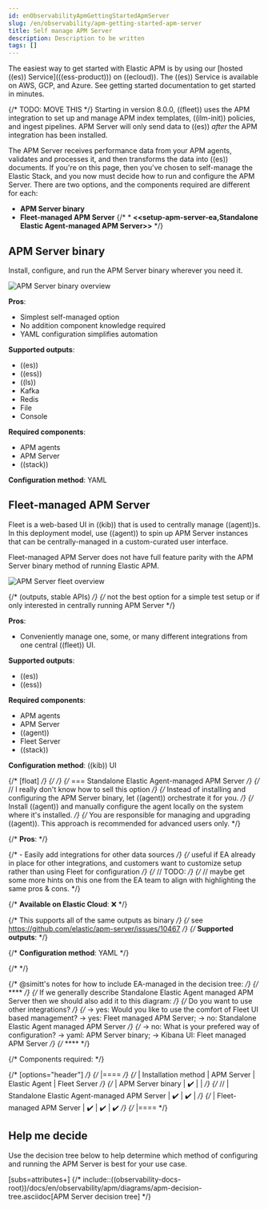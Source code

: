 ```yaml
---
id: enObservabilityApmGettingStartedApmServer
slug: /en/observability/apm-getting-started-apm-server
title: Self manage APM Server
description: Description to be written
tags: []
---
```


<div id="apm-getting-started-apm-server"></div>

<DocCallOut title="Tip">
The easiest way to get started with Elastic APM is by using our
[hosted ((es)) Service](((ess-product))) on ((ecloud)).
The ((es)) Service is available on AWS, GCP, and Azure.
See <DocLink id="enObservabilityTracesGetStarted">getting started documentation</DocLink> to get started in minutes.
</DocCallOut>

{/* TODO: MOVE THIS */}
<DocCallOut title="Important" color="warning">
Starting in version 8.0.0, ((fleet)) uses the APM integration to set up and manage APM index templates,
((ilm-init)) policies, and ingest pipelines. APM Server will only send data to ((es)) _after_ the APM integration has been installed.
</DocCallOut>

The APM Server receives performance data from your APM agents,
validates and processes it, and then transforms the data into ((es)) documents.
If you're on this page, then you've chosen to self-manage the Elastic Stack,
and you now must decide how to run and configure the APM Server.
There are two options, and the components required are different for each:

* **<DocLink id="enObservabilityApmGettingStartedApmServer" section="apm-server-binary">APM Server binary</DocLink>**
* **<DocLink id="enObservabilityApmGettingStartedApmServer" section="fleet-managed-apm-server">Fleet-managed APM Server</DocLink>**
{/* * **\<\<setup-apm-server-ea,Standalone Elastic Agent-managed APM Server>>** */}

<div id="apm-setup-apm-server-binary"></div>

## APM Server binary

Install, configure, and run the APM Server binary wherever you need it.

![APM Server binary overview](images/bin-ov.png)

**Pros**:

- Simplest self-managed option
- No addition component knowledge required
- YAML configuration simplifies automation

**Supported outputs**:

- ((es))
- ((ess))
- ((ls))
- Kafka
- Redis
- File
- Console

**Required components**:

- APM agents
- APM Server
- ((stack))

**Configuration method**: YAML

<div id="apm-setup-fleet-managed-apm"></div>

## Fleet-managed APM Server

Fleet is a web-based UI in ((kib)) that is used to centrally manage ((agent))s.
In this deployment model, use ((agent)) to spin up APM Server instances that can be centrally-managed in a custom-curated user interface.

<DocCallOut title="Note">
Fleet-managed APM Server does not have full feature parity with the APM Server binary method of running Elastic APM.
</DocCallOut>

![APM Server fleet overview](images/fm-ov.png)

{/* (outputs, stable APIs) */}
{/* not the best option for a simple test setup or if only interested in centrally running APM Server */}

**Pros**:

- Conveniently manage one, some, or many different integrations from one central ((fleet)) UI.

**Supported outputs**:

- ((es))
- ((ess))

**Required components**:

- APM agents
- APM Server
- ((agent))
- Fleet Server
- ((stack))

**Configuration method**: ((kib)) UI

{/* [float] */}
{/* <span id="apm-setup-apm-server-ea"></span>  */}
{/* === Standalone Elastic Agent-managed APM Server */}
{/*  // I really don't know how to sell this option */}
{/* Instead of installing and configuring the APM Server binary, let ((agent)) orchestrate it for you. */}
{/* Install ((agent)) and manually configure the agent locally on the system where it's installed. */}
{/* You are responsible for managing and upgrading ((agent)). This approach is recommended for advanced users only. */}

{/* **Pros**: */}

{/* - Easily add integrations for other data sources */}
{/* useful if EA already in place for other integrations, and customers want to customize setup rather than using Fleet for configuration */}
{/*  // TODO: */}
{/*  // maybe get some more hints on this one from the EA team to align with highlighting the same pros & cons. */}

{/* **Available on Elastic Cloud**: ❌ */}

{/* This supports all of the same outputs as binary */}
{/* see https://github.com/elastic/apm-server/issues/10467 */}
{/* **Supported outputs**: */}

{/* **Configuration method**: YAML */}

{/* <DocImage flatImage alt="APM Server ea overview" url="undefined" /> */}

{/* @simitt's notes for how to include EA-managed in the decision tree: */}
{/* **** */}
{/* If we generally describe Standalone Elastic Agent managed APM Server then we should also add it to this diagram: */}
{/* Do you want to use other integrations? */}
{/* -> yes: Would you like to use the comfort of Fleet UI based management? -> yes: Fleet managed APM Server; -> no: Standalone Elastic Agent managed APM Server */}
{/* -> no: What is your prefered way of configuration? -> yaml: APM Server binary; -> Kibana UI: Fleet managed APM Server */}
{/* **** */}

{/* Components required: */}

{/* [options="header"] */}
{/* |==== */}
{/* | Installation method                         | APM Server | Elastic Agent | Fleet Server */}
{/* | APM Server binary                           | ✔️          |               | */}
{/*  // | Standalone Elastic Agent-managed APM Server | ✔️          | ✔️             | */}
{/* | Fleet-managed APM Server                    | ✔️          | ✔️             | ✔️ */}
{/* |==== */}

<div id="help_me_decide"></div>

## Help me decide

Use the decision tree below to help determine which method of configuring and running the APM Server is best for your use case.

[subs=attributes+]
{/* include::\(\(observability-docs-root))/docs/en/observability/apm/diagrams/apm-decision-tree.asciidoc[APM Server decision tree] */}

